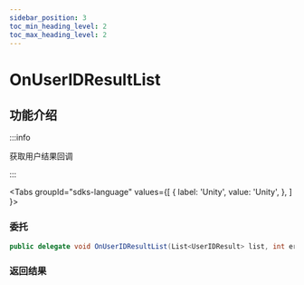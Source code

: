 ```yaml
---
sidebar_position: 3
toc_min_heading_level: 2
toc_max_heading_level: 2
---
```


# OnUserIDResultList

## 功能介绍

:::info

获取用户结果回调

:::

<Tabs
groupId="sdks-language"
values={[
{ label: 'Unity', value: 'Unity', },
]
}>

<TabItem value="Unity">

### 委托

```C# showLineNumbers
public delegate void OnUserIDResultList(List<UserIDResult> list, int errCode, string errMsg);
```

### 返回结果

</TabItem>

</Tabs>
